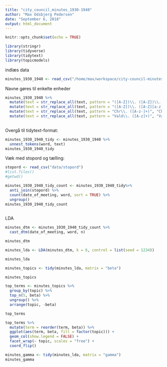 ```yaml
---
title: "city_council_minutes_1930-1940"
author: "Max Odsbjerg Pedersen"
date: "September 6, 2018"
output: html_document
---
```


```r
knitr::opts_chunk$set(echo = TRUE)
```

```r
library(stringr)
library(tidyverse)
library(tidytext)
library(topicmodels)
```
indlæs data
```r
minutes_1930_1940 <- read_csv("/home/max/workspace/city-council-minutes/data/city-council-minutes-1930-1940.csv")
```


Navne gøres til enkelte enheder

```r
minutes_1930_1940 %>% 
  mutate(text = str_replace_all(text, pattern = "([A-Z])\\. ([A-Z])\\. ([A-z-]+)", "\\1_\\2_\\3")) %>% 
  mutate(text = str_replace_all(text, pattern = "([A-Z])\\. ([A-Z][a-z]+)", "\\1_\\2")) %>% 
  mutate(text = str_replace_all(text, pattern = "Chr\\. ([A-z-]+)", "Chr_\\1" )) %>% 
  mutate(text = str_replace_all(text, pattern = "Vald\\. ([A-z]+)", "Vald_\\1")) -> minutes_1930_1940
  
```

Overgå til tidytext-format:

```r
minutes_1930_1940_tidy <- minutes_1930_1940 %>% 
  unnest_tokens(word, text)
minutes_1930_1940_tidy
```

Væk med stopord og tælling: 

```r
stopord <- read_csv("data/stopord")
#list.files()
#getwd()
```

```r
minutes_1930_1940_tidy_count <- minutes_1930_1940_tidy%>%
  anti_join(stopord) %>% 
  count(date_of_meeting, word, sort = TRUE) %>% 
  ungroup()
minutes_1930_1940_tidy_count
  
```

LDA

```r
minutes_dtm <- minutes_1930_1940_tidy_count %>% 
  cast_dtm(date_of_meeting, word, n)

minutes_dtm
```

```r
minutes_lda <- LDA(minutes_dtm, k = 6, control = list(seed = 1234))

minutes_lda
```

```r
minutes_topics <- tidy(minutes_lda, matrix = "beta")

minutes_topics
```

```r
top_terms <- minutes_topics %>%
  group_by(topic) %>%
  top_n(5, beta) %>%
  ungroup() %>%
  arrange(topic, -beta)

top_terms
```

```r
top_terms %>%
  mutate(term = reorder(term, beta)) %>%
  ggplot(aes(term, beta, fill = factor(topic))) +
  geom_col(show.legend = FALSE) +
  facet_wrap(~ topic, scales = "free") +
  coord_flip()
```


```r
minutes_gamma <- tidy(minutes_lda, matrix = "gamma")
minutes_gamma
```

